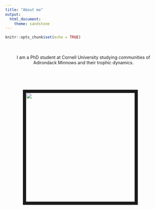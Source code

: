 ```yaml
---
title: "About me"
output: 
  html_document:
    theme: sandstone
---
```


```r
knitr::opts_chunk$set(echo = TRUE)
```
<br>
<br>
<center>I am a PhD student at Cornell University studying communities of Adirondack Minnows and their trophic dynamics.</center>
<br>
<br>
<br>

<center><img src="M_Airey.jpg" style="border:10px solid; margin-right: 20px" width="350px"></center>